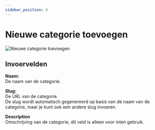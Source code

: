 ```yaml
---
sidebar_position: 4
---
```


# Nieuwe categorie toevoegen

![Nieuwe categorie toevoegen](/img/blogberichten/categorie-toevoegen.png)

## Invoervelden

**Naam:**  
De naam van de categorie.

**Slug:**  
De URL van de categorie.  
De slug wordt automatisch gegenereerd op basis van de naam van de categorie, maar je kunt ook een andere slug invoeren.

**Description**  
Omschrijving van de categorie, dit veld is alleen voor inten gebruik.
